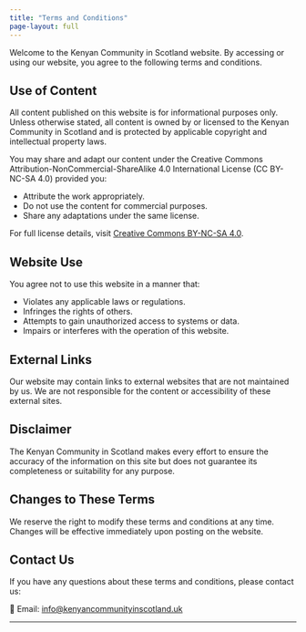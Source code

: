 ```yaml
---
title: "Terms and Conditions"
page-layout: full
---
```


Welcome to the Kenyan Community in Scotland website. By accessing or using our website, you agree to the following terms and conditions.

## Use of Content

All content published on this website is for informational purposes only. Unless otherwise stated, all content is owned by or licensed to the Kenyan Community in Scotland and is protected by applicable copyright and intellectual property laws.

You may share and adapt our content under the Creative Commons Attribution-NonCommercial-ShareAlike 4.0 International License (CC BY-NC-SA 4.0) provided you:

- Attribute the work appropriately.
- Do not use the content for commercial purposes.
- Share any adaptations under the same license.

For full license details, visit [Creative Commons BY-NC-SA 4.0](https://creativecommons.org/licenses/by-nc-sa/4.0/).

## Website Use

You agree not to use this website in a manner that:

- Violates any applicable laws or regulations.
- Infringes the rights of others.
- Attempts to gain unauthorized access to systems or data.
- Impairs or interferes with the operation of this website.

## External Links

Our website may contain links to external websites that are not maintained by us. We are not responsible for the content or accessibility of these external sites.

## Disclaimer

The Kenyan Community in Scotland makes every effort to ensure the accuracy of the information on this site but does not guarantee its completeness or suitability for any purpose.

## Changes to These Terms

We reserve the right to modify these terms and conditions at any time. Changes will be effective immediately upon posting on the website.

## Contact Us

If you have any questions about these terms and conditions, please contact us:

📧 Email: [info@kenyancommunityinscotland.uk](mailto:info@kenyancommunityinscotland.uk)

---